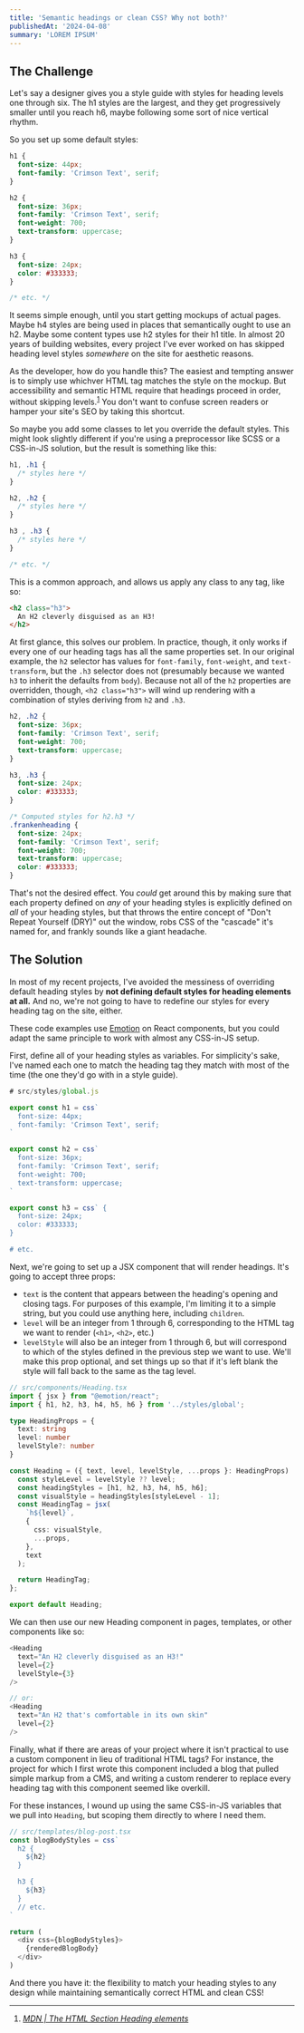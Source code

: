 ```yaml
---
title: 'Semantic headings or clean CSS? Why not both?'
publishedAt: '2024-04-08'
summary: 'LOREM IPSUM'
---
```


## The Challenge

Let's say a designer gives you a style guide with styles for heading levels one 
through six. The h1 styles are the largest, and they get progressively
smaller until you reach h6, maybe following some sort of nice vertical 
rhythm. 

So you set up some default styles:

```css
h1 {
  font-size: 44px;
  font-family: 'Crimson Text', serif;
}

h2 {
  font-size: 36px;
  font-family: 'Crimson Text', serif;
  font-weight: 700;
  text-transform: uppercase;
}

h3 {
  font-size: 24px;
  color: #333333;
}

/* etc. */
```

It seems simple enough, until you start getting mockups of actual pages. Maybe 
h4 styles are being used in places that semantically ought to use an h2. 
Maybe some content types use h2 styles for their h1 title. In almost 20 
years of building websites, every project I've ever worked on has skipped heading 
level styles _somewhere_ on the site for aesthetic reasons.

As the developer, how do you handle this? The easiest and tempting answer is to 
simply use whichver HTML tag matches the style on the mockup. But accessibility 
and semantic HTML require that headings proceed in order, without skipping 
levels.<sup><a href="#cite-1">1</a></sup> You don't want to confuse screen 
readers or hamper your site's SEO by taking this shortcut.

So maybe you add some classes to let you override the default styles. This might
look slightly different if you're using a preprocessor like SCSS or a CSS-in-JS 
solution, but the result is something like this:

```css
h1, .h1 {
  /* styles here */
}

h2, .h2 {
  /* styles here */
}

h3 , .h3 {
  /* styles here */
}

/* etc. */
```

This is a common approach, and allows us apply any class to any tag, like so:

```html
<h2 class="h3">
  An H2 cleverly disguised as an H3!
</h2>
```

At first glance, this solves our problem. In practice, though, it only works if
every one of our heading tags has all the same properties set. In our original 
example, the `h2` selector has values for `font-family`, `font-weight`, and 
`text-transform`, but the `.h3` selector does not (presumably because we wanted 
`h3` to inherit the defaults from `body`). Because not all of the `h2` properties 
are overridden, though, `<h2 class="h3">` will wind up rendering with a 
combination of styles deriving from `h2` and `.h3`.

```css
h2, .h2 {
  font-size: 36px;
  font-family: 'Crimson Text', serif;
  font-weight: 700;
  text-transform: uppercase;
}

h3, .h3 {
  font-size: 24px;
  color: #333333;
}

/* Computed styles for h2.h3 */
.frankenheading {
  font-size: 24px;
  font-family: 'Crimson Text', serif;
  font-weight: 700;
  text-transform: uppercase;
  color: #333333;
}
```

That's not the desired effect. You _could_ get around this by making sure that 
each property defined on _any_ of your heading styles is explicitly defined on 
_all_ of your heading styles, but that throws the entire concept of "Don't 
Repeat Yourself (DRY)" out the window, robs CSS of the "cascade" it's named for, 
and frankly sounds like a giant headache.

## The Solution

In most of my recent projects, I've avoided the messiness of overriding default
heading styles by **not defining default styles for heading elements at all.**
And no, we're not going to have to redefine our styles for every heading tag on
the site, either.

These code examples use [Emotion](https://emotion.sh/docs/introduction) on React
components, but you could adapt the same principle to work with almost any 
CSS-in-JS setup.

First, define all of your heading styles as variables. For simplicity's sake, 
I've named each one to match the heading tag they match with most of the time 
(the one they'd go with in a style guide).

```js
# src/styles/global.js

export const h1 = css`
  font-size: 44px;
  font-family: 'Crimson Text', serif;
`

export const h2 = css`
  font-size: 36px;
  font-family: 'Crimson Text', serif;
  font-weight: 700;
  text-transform: uppercase;
`

export const h3 = css` {
  font-size: 24px;
  color: #333333;
}

# etc.
```

Next, we're going to set up a JSX component that will render headings. It's 
going to accept three props: 

* `text` is the content that appears between the heading's opening and closing
tags. For purposes of this example, I'm limiting it to a simple string, but you
could use anything here, including `children`.
* `level` will be an integer from 1 through 6, corresponding to the HTML tag we
want to render (`<h1>`, `<h2>`, etc.) 
* `levelStyle` will also be an integer from 1 through 6, but will correspond to
which of the styles defined in the previous step we want to use. We'll make this
prop optional, and set things up so that if it's left blank the style will fall
back to the same as the tag level.

```ts
// src/components/Heading.tsx
import { jsx } from "@emotion/react";
import { h1, h2, h3, h4, h5, h6 } from '../styles/global';

type HeadingProps = {
  text: string
  level: number
  levelStyle?: number
}

const Heading = ({ text, level, levelStyle, ...props }: HeadingProps) : JSX.Element => {
  const styleLevel = levelStyle ?? level;
  const headingStyles = [h1, h2, h3, h4, h5, h6];
  const visualStyle = headingStyles[styleLevel - 1];
  const HeadingTag = jsx(
    `h${level}`,
    {
      css: visualStyle,
      ...props,
    },
    text
  );

  return HeadingTag;
};

export default Heading;
```

We can then use our new Heading component in pages, templates, or other 
components like so:

```ts
<Heading
  text="An H2 cleverly disguised as an H3!"
  level={2}
  levelStyle={3}
/>

// or:
<Heading
  text="An H2 that's comfortable in its own skin"
  level={2}
/>
```

Finally, what if there are areas of your project where it isn't practical to use
a custom component in lieu of traditional HTML tags? For instance, the project
for which I first wrote this component included a blog that pulled simple markup
from a CMS, and writing a custom renderer to replace every heading tag with this
component seemed like overkill. 

For these instances, I wound up using the same CSS-in-JS variables that we pull
into `Heading`, but scoping them directly to where I need them.

```js
// src/templates/blog-post.tsx
const blogBodyStyles = css`
  h2 {
    ${h2}
  }

  h3 {
    ${h3}
  }
  // etc.  
`

return (
  <div css={blogBodyStyles}>
    {renderedBlogBody}
  </div>
)
```

And there you have it: the flexibility to match your heading styles to any 
design while maintaining semantically correct HTML and clean CSS!

<hr/>

<ol className="references">
  <li id="cite-1"><cite><a href="https://developer.mozilla.org/en-US/docs/Web/HTML/Element/Heading_Elements#accessibility">MDN | The HTML Section Heading elements</a></cite></li>
</ol>